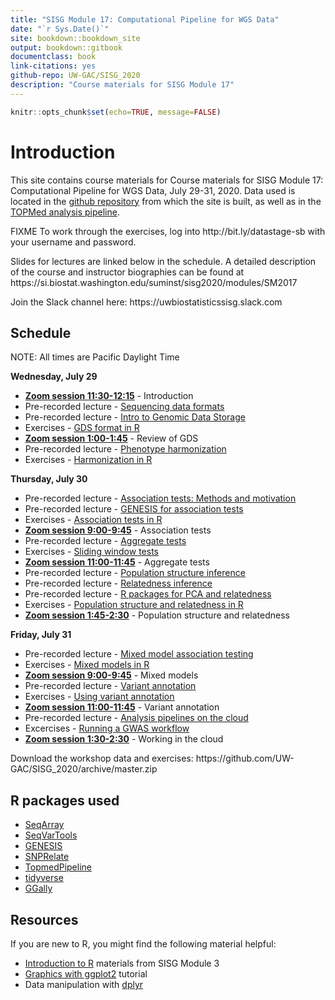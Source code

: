 ```yaml
---
title: "SISG Module 17: Computational Pipeline for WGS Data"
date: "`r Sys.Date()`"
site: bookdown::bookdown_site
output: bookdown::gitbook
documentclass: book
link-citations: yes
github-repo: UW-GAC/SISG_2020
description: "Course materials for SISG Module 17"
---
```


```r
knitr::opts_chunk$set(echo=TRUE, message=FALSE)
```

# Introduction

This site contains course materials for Course materials for SISG Module 17: Computational Pipeline for WGS Data, July 29-31, 2020.
Data used is located in the [github repository](https://github.com/UW-GAC/SISG_2020) from which the site is built, as well as in the [TOPMed analysis pipeline](https://github.com/UW-GAC/analysis_pipeline).

FIXME
To work through the exercises, log into http://bit.ly/datastage-sb with your username and password.

Slides for lectures are linked below in the schedule. A detailed description of the course and instructor biographies can be found at https://si.biostat.washington.edu/suminst/sisg2020/modules/SM2017

Join the Slack channel here:
https://uwbiostatisticssisg.slack.com

## Schedule

NOTE: All times are Pacific Daylight Time

**Wednesday, July 29**

- **[Zoom session 11:30-12:15]()** - Introduction
- Pre-recorded lecture - [Sequencing data formats]()
- Pre-recorded lecture - [Intro to Genomic Data Storage]()
- Exercises - [GDS format in R](https://uw-gac.github.io/SISG_2020/gds-format.html)
- **[Zoom session 1:00-1:45]()** - Review of GDS
- Pre-recorded lecture - [Phenotype harmonization]()
- Exercises - [Harmonization in R](https://uw-gac.github.io/SISG_2020/phenotype-harmonization.html)

**Thursday, July 30**

- Pre-recorded lecture - [Association tests: Methods and motivation]()
- Pre-recorded lecture - [GENESIS for association tests]()
- Exercises - [Association tests in R](https://uw-gac.github.io/SISG_2020/association-tests.html)
- **[Zoom session 9:00-9:45]()** - Association tests
- Pre-recorded lecture - [Aggregate tests]()
- Exercises - [Sliding window tests](https://uw-gac.github.io/SISG_2020/association-tests.html#sliding-window-tests)
- **[Zoom session 11:00-11:45]()** - Aggregate tests
- Pre-recorded lecture - [Population structure inference]()
- Pre-recorded lecture - [Relatedness inference]()
- Pre-recorded lecture - [R packages for PCA and relatedness]()
- Exercises - [Population structure and relatedness in R](https://uw-gac.github.io/SISG_2020/computing-a-grm.html)
- **[Zoom session 1:45-2:30]()** - Population structure and relatedness

**Friday, July 31**

- Pre-recorded lecture - [Mixed model association testing]()
- Exercises - [Mixed models in R](https://uw-gac.github.io/SISG_2020/mixed-models.html)
- **[Zoom session 9:00-9:45]()** - Mixed models
- Pre-recorded lecture - [Variant annotation]()
- Exercises - [Using variant annotation](https://uw-gac.github.io/SISG_2020/variant-annotation.html)
- **[Zoom session 11:00-11:45]()** - Variant annotation
- Pre-recorded lecture - [Analysis pipelines on the cloud]()
- Excercises - [Running a GWAS workflow]()
- **[Zoom session 1:30-2:30]()** - Working in the cloud


Download the workshop data and exercises: https://github.com/UW-GAC/SISG_2020/archive/master.zip

## R packages used

- [SeqArray](http://bioconductor.org/packages/release/bioc/html/SeqArray.html)
- [SeqVarTools](http://bioconductor.org/packages/release/bioc/html/SeqVarTools.html)
- [GENESIS](http://bioconductor.org/packages/release/bioc/html/GENESIS.html)
- [SNPRelate](http://bioconductor.org/packages/release/bioc/html/SNPRelate.html)
- [TopmedPipeline](https://github.com/UW-GAC/analysis_pipeline/tree/master/TopmedPipeline)
- [tidyverse](https://www.tidyverse.org)
- [GGally](https://cran.r-project.org/web/packages/GGally)


## Resources

If you are new to R, you might find the following material helpful:

- [Introduction to R](http://faculty.washington.edu/kenrice/rintro/indexSEA15.shtml) materials from SISG Module 3
- [Graphics with ggplot2](http://tutorials.iq.harvard.edu/R/Rgraphics/Rgraphics.html) tutorial
- Data manipulation with [dplyr](http://dplyr.tidyverse.org/)
